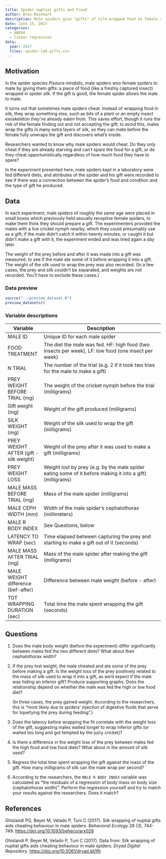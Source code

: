 ```yaml
---
title: Spider nuptial gifts and fraud
author: Alex Reinhart
description: Male spiders give "gifts" of silk-wrapped food to female spiders to convince them to mate. Sometimes, they may cheat by gifting something other than food. Under what conditions do they cheat, and how much silk do they use to wrap fake gifts? Analyze an experiment on spiders in the lab.
date: June 15, 2017
categories:
  - ANOVA
  - linear regression
data:
  year: 2017
  files: spider-lab-gifts.csv
---
```


## Motivation

In the spider species *Pisaura mirabilis*, male spiders woo female spiders to
mate by giving them gifts: a piece of food (like a freshly captured insect)
wrapped in spider silk. If the gift is good, the female spider allows the male
to mate.

It turns out that sometimes male spiders cheat. Instead of wrapping food in
silk, they wrap something else, such as bits of a plant or an empty insect
exoskeleton they've already eaten from. This saves effort, though it runs the
risk of the female finding out and not accepting the gift; to avoid this, males
wrap the gifts in many extra layers of silk, so they can mate before the female
fully unwraps the gift and discovers what’s inside.

Researchers wanted to know why male spiders would cheat. Do they only cheat if
they are already starving and can’t spare the food for a gift, or do they cheat
opportunistically regardless of how much food they have to spare?

In the experiment presented here, male spiders kept in a laboratory were fed
different diets, and attributes of the spider and his gift were recorded to see
if there was a connection between the spider’s food and condition and the type
of gift he produced.

## Data

In each experiment, male spiders of roughly the same age were placed in small
boxes which previously held sexually receptive female spiders, to make them
think they should prepare a gift. The experimenters provided the males with a
live cricket nymph nearby, which they could presumably use as a gift; if the
male didn’t catch it within twenty minutes, or caught it but didn’t make a gift
with it, the experiment ended and was tried again a day later.

The weight of the prey before and after it was made into a gift was measured, to
see if the male ate some of it before wrapping it into a gift. The weight of the
silk used to wrap the prey was also recorded. (In a few cases, the prey and silk
couldn’t be separated, and weights are not recorded. You’ll have to exclude
these cases.)

### Data preview

```r
source("../preview_dataset.R")
preview_datasets()
```

### Variable descriptions

| Variable | Description |
|----|-------------|
| MALE ID |	Unique ID for each male spider |
| FOOD TREATMENT |	The diet the male was fed. HF: high food (two insects per week), LF: low food (one insect per week) |
| N TRIAL |	The number of the trial (e.g. 2 if it took two tries for the male to make a gift) |
| PREY WEIGHT BEFORE TRIAL (mg) |	The weight of the cricket nymph before the trial (milligrams) |
| Gift weight (mg) |	Weight of the gift produced (milligrams) |
| SILK WEIGHT (mg) |	Weight of the silk used to wrap the gift (milligrams) |
| PREY WEIGHT AFTER (gift - silk weight) |	Weight of the prey after it was used to make a gift (milligrams) |
| PREY WEIGHT LOSS |	Weight lost by prey (e.g. by the male spider eating some of it before making it into a gift) (milligrams) |
| MALE MASS BEFORE TRIAL (mg) |	Mass of the male spider (milligrams) |
| MALE CEPH WIDTH (mm) |	Width of the male spider's cephalothorax (millimeters) |
| MALE R BODY INDEX | See Questions, below |
| LATENCY TO WRAP (sec) |	Time elapsed between capturing the prey and starting to make a gift out of it (seconds) |
| MALE MASS AFTER TRIAL (mg) |	Mass of the male spider after making the gift (milligrams) |
| MALE WEIGHT difference (bef-after) |	Difference between male weight (before - after) |
| TOT WRAPPING DURATION (sec) |	Total time the male spent wrapping the gift (seconds)  |

## Questions

1. Does the male body weight (before the experiment) differ significantly
   between males fed the two different diets? What about their cephalothorax
   width?
2. If the prey lost weight, the male cheated and ate some of the prey before
   making a gift. Is the weight loss of the prey positively related to the mass
   of silk used to wrap it into a gift, as we’d expect if the male was hiding
   an inferior gift? Produce supporting graphs. Does the relationship depend on
   whether the male was fed the high or low food diet?

    (In three cases, the prey gained weight. According to the researchers, this
    is “most likely due to spiders’ injection of digestive fluids that serve for
    liquefying the prey during feeding”.)
3. Does the latency before wrapping the fit correlate with the weight loss of
   the gift, suggesting males waited longer to wrap inferior gifts (or waited
   too long and got tempted by the juicy cricket)?
4. Is there a difference in the weight loss of the prey between males fed the
   high food and low food diets? What about in the amount of silk used?
5. Regress the total time spent wrapping the gift against the mass of the gift.
   How many milligrams of silk can the male wrap per second?
6. According to the researchers, the `MALE R BODY INDEX` variable was calculated
   as “the residuals of a regression of body mass on body size (cephalothorax
   width)”. Perform the regression yourself and try to match your results
   against the researchers. Does it match?

## References

Ghislandi PG, Beyer M, Velado P, Tuni C (2017). Silk wrapping of nuptial gifts
aids cheating behaviour in male spiders. *Behavioral Ecology* 28 (3), 744-749.
<https://doi.org/10.1093/beheco/arx028>

Ghislandi P, Beyer M, Velado P, Tuni C (2017). Data from: Silk wrapping of
nuptial gifts aids cheating behaviour in male spiders. *Dryad Digital Repository*.
<https://doi.org/10.5061/dryad.kb1fh>
